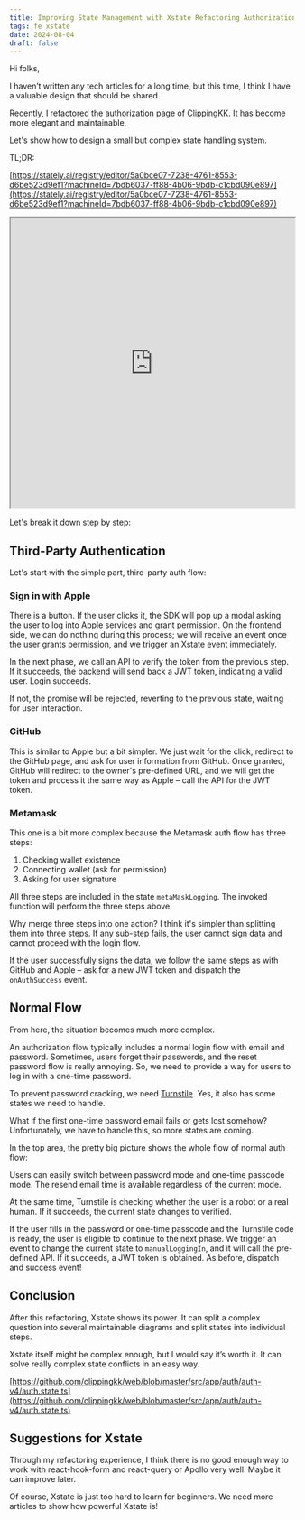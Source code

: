 ```yaml
---
title: Improving State Management with Xstate Refactoring Authorization Flows
tags: fe xstate
date: 2024-08-04
draft: false
---
```


Hi folks,

I haven’t written any tech articles for a long time, but this time, I think I have a valuable design that should be shared.

Recently, I refactored the authorization page of [ClippingKK](https://clippingkk.annatarhe.com/auth/auth-v4). It has become more elegant and maintainable.

Let's show how to design a small but complex state handling system.

TL;DR:

[https://stately.ai/registry/editor/5a0bce07-7238-4761-8553-d6be523d9ef1?machineId=7bdb6037-ff88-4b06-9bdb-c1cbd090e897](https://stately.ai/registry/editor/5a0bce07-7238-4761-8553-d6be523d9ef1?machineId=7bdb6037-ff88-4b06-9bdb-c1cbd090e897)

<iframe src="https://stately.ai/registry/editor/5a0bce07-7238-4761-8553-d6be523d9ef1?machineId=7bdb6037-ff88-4b06-9bdb-c1cbd090e897" width="100%" height="515px">
</iframe>

Let's break it down step by step:

## Third-Party Authentication

Let's start with the simple part, third-party auth flow:

### Sign in with Apple

There is a button. If the user clicks it, the SDK will pop up a modal asking the user to log into Apple services and grant permission. On the frontend side, we can do nothing during this process; we will receive an event once the user grants permission, and we trigger an Xstate event immediately.

In the next phase, we call an API to verify the token from the previous step. If it succeeds, the backend will send back a JWT token, indicating a valid user. Login succeeds.

If not, the promise will be rejected, reverting to the previous state, waiting for user interaction.

### GitHub

This is similar to Apple but a bit simpler. We just wait for the click, redirect to the GitHub page, and ask for user information from GitHub. Once granted, GitHub will redirect to the owner's pre-defined URL, and we will get the token and process it the same way as Apple – call the API for the JWT token.

### Metamask

This one is a bit more complex because the Metamask auth flow has three steps:

1. Checking wallet existence
2. Connecting wallet (ask for permission)
3. Asking for user signature

All three steps are included in the state `metaMaskLogging`. The invoked function will perform the three steps above.

Why merge three steps into one action? I think it's simpler than splitting them into three steps. If any sub-step fails, the user cannot sign data and cannot proceed with the login flow.

If the user successfully signs the data, we follow the same steps as with GitHub and Apple – ask for a new JWT token and dispatch the `onAuthSuccess` event.

## Normal Flow

From here, the situation becomes much more complex.

An authorization flow typically includes a normal login flow with email and password. Sometimes, users forget their passwords, and the reset password flow is really annoying. So, we need to provide a way for users to log in with a one-time password.

To prevent password cracking, we need [Turnstile](https://developers.cloudflare.com/turnstile/). Yes, it also has some states we need to handle.

What if the first one-time password email fails or gets lost somehow? Unfortunately, we have to handle this, so more states are coming.

In the top area, the pretty big picture shows the whole flow of normal auth flow:

Users can easily switch between password mode and one-time passcode mode. The resend email time is available regardless of the current mode.

At the same time, Turnstile is checking whether the user is a robot or a real human. If it succeeds, the current state changes to verified.

If the user fills in the password or one-time passcode and the Turnstile code is ready, the user is eligible to continue to the next phase. We trigger an event to change the current state to `manualLoggingIn`, and it will call the pre-defined API. If it succeeds, a JWT token is obtained. As before, dispatch and success event!

## Conclusion

After this refactoring, Xstate shows its power. It can split a complex question into several maintainable diagrams and split states into individual steps.

Xstate itself might be complex enough, but I would say it’s worth it. It can solve really complex state conflicts in an easy way.

[https://github.com/clippingkk/web/blob/master/src/app/auth/auth-v4/auth.state.ts](https://github.com/clippingkk/web/blob/master/src/app/auth/auth-v4/auth.state.ts)

## Suggestions for Xstate

Through my refactoring experience, I think there is no good enough way to work with react-hook-form and react-query or Apollo very well. Maybe it can improve later.

Of course, Xstate is just too hard to learn for beginners. We need more articles to show how powerful Xstate is!